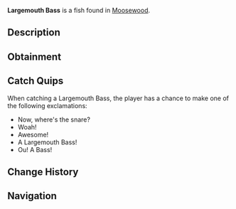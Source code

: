 {{FishInfobox
|image          = Largemouth Bass.png
|rarity         = Common
|sea            = First Sea
|location       = [[Moosewood]]
|sublocation    = Freshwater
|sources        = Fishing Rod
|radar_location = 
|xp             = 20
|weather        = Rain
|time           = 
|season         = Spring, Summer
|bait           = Worm
|base_weight    = 4.5
|base_value     = 85
|weight_range   = 3.5
|base_chance    = 75
|base_resil     = 80
}}
'''Largemouth Bass''' is a {{Rarity|Common}} fish found in [[Moosewood]].

== Description ==
{{Description|The Largemouth Bass is a common freshwater fish found in Moosewood known for its large mouth and aggressive feeding behaviour. It's found in various habitats, such as lakes, ponds, and rivers, where the water is warm and there's plenty of vegetation. Largemouth Bass are also known for their camouflage, with a greenish color on their backs that helps them blend in with their surroundings.|Bestiary Entry}}

== Obtainment ==
{{Description|Found in Moosewoods freshwater. Seems to prefer worms and other small baits.|Bestiary Hint}}
{{Fish Availability|
Bloop Fish
Moosewood/Freshwater Pond
Terrapin Island/Olm Cave
Terrapin Island/Surrounding Ocean
|top_rods      = 
Leviathan's Fang Rod\284201.17\187615.96;
Free Spirit Rod\284187.99\172404.58;
Trident Rod\273915.34\138169.29;
Azure Of Lagoon\266534.54\221257.29;
No-Life Rod\255019.17\207927.69;
Training Rod\185086.46\185086.46;
Fang of the Eclipse\234208\241665.14;
Egg Rod\228989.73\236453.41;
Wildflower Rod\229673.06\230428.44;
Verdant Shear Rod\228528.28\229414.82;
Abyssal Specter Rod\232861.89\225223.97;
Challenger's Rod\246009.86\195155.8;
Seraphic Rod\244262.15\196356.71;
Ethereal Prism Rod\239116.41\107413.57;
Astralhook Rod\237725.55\54285.88;
Rod Of The Forgotten Fang\233056.37\179301.28;
Blazebringer Rod\231994.54\219378.64;
Rod Of The Depths\229611.87\163079.16;
Rod Of The Exalted One\228770.08\157519.12;
Zeus Rod\228319.43\217926.08;
Volcanic Rod\220065.58\212847.38;
Depthseeker Rod\217436.83\209792.31;
Avalanche Rod\214842.15\189049.68;
Steady Rod\102978.08\94297.38
|recommended   = Trident Rod
}}

== Catch Quips ==
When catching a Largemouth Bass, the player has a chance to make one of the following exclamations:
* Now, where's the snare?
* Woah!
* Awesome!
* A Largemouth Bass!
* Ou! A Bass!

== Change History ==
{{Change History|{{subst:Current Version}}}}

== Navigation ==
{{Fish Navbox|Moosewood}}